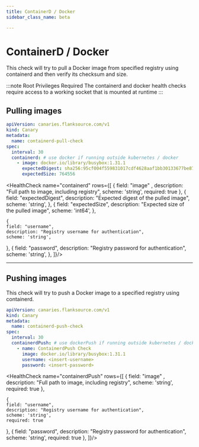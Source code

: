 ```yaml
---
title: ContainerD / Docker
sidebar_class_name: beta

---
```


# <Icon name="containerd" /> ContainerD / Docker

This check will try to pull a Docker image from specified registry using containerd and then verify its checksum and size.

:::note Root Privileges Required
The containerd and docker health checks require access to a working socket that is mounted at runtime
:::

## Pulling images

```yaml
apiVersion: canaries.flanksource.com/v1
kind: Canary
metadata:
  name: containerd-pull-check
spec:
  interval: 30
  containerd: # use docker if running outside kubernetes / docker
    - image: docker.io/library/busybox:1.31.1
      expectedDigest: sha256:95cf004f559831017cdf4628aaf1bb30133677be8702a8c5f2994629f637a209
      expectedSize: 764556
```


<HealthCheck name="containerd"  rows={[
  {
    field: "image" ,
    description: "Full path to image, including registry",
    scheme: 'string',
    required: true
  },
  {
    field: "expectedDigest",
    description: "Expected digest of the pulled image",
    scheme: 'string',
  },
  {
    field: "expectedSize",
    description: "Expected size of the pulled image",
    scheme: 'int64',
  },

    {
    field: "username",
    description: "Registry username for authentication",
    scheme: 'string',
  },
      {
    field: "password",
    description: "Registry password for authentication",
    scheme: 'string',
  },
]}/>


---

## Pushing images

This check will try to push a Docker image to a specified registry using containerd.

```yaml
apiVersion: canaries.flanksource.com/v1
kind: Canary
metadata:
  name: containerd-push-check
spec:
  interval: 30
  containerdPush: # use dockerPush if running outside kubernetes / docker
    - name: ContainerdPush Check
      image: docker.io/library/busybox:1.31.1
      username: <insert-username>
      password: <insert-password>
```


<HealthCheck name="containerdPush"  rows={[
  {
    field: "image" ,
    description: "Full path to image, including registry",
    scheme: 'string',
    required: true
  },


    {
    field: "username",
    description: "Registry username for authentication",
    scheme: 'string',
    required: true
  },
      {
    field: "password",
    description: "Registry password for authentication",
    scheme: 'string',
       required: true
  },
]}/>
